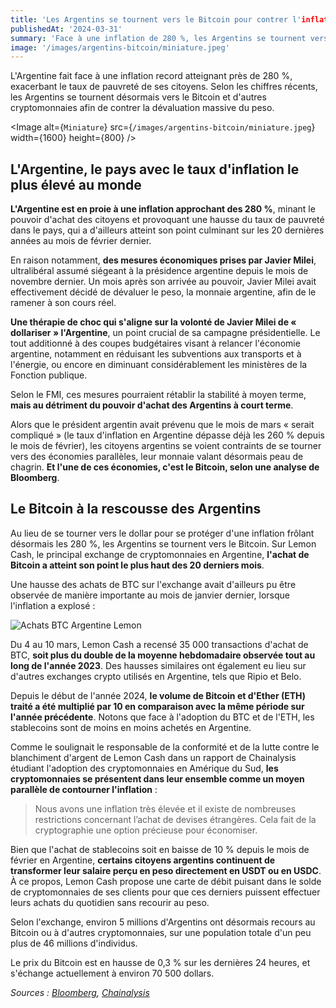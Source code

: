 ```yaml
---
title: 'Les Argentins se tournent vers le Bitcoin pour contrer l'inflation'
publishedAt: '2024-03-31'
summary: 'Face à une inflation de 280 %, les Argentins se tournent vers le Bitcoin pour contrer la dévaluation du peso.'
image: '/images/argentins-bitcoin/miniature.jpeg'
---
```


L'Argentine fait face à une inflation record atteignant près de 280 %, exacerbant le taux de pauvreté de ses citoyens. Selon les chiffres récents, les Argentins se tournent désormais vers le Bitcoin et d'autres cryptomonnaies afin de contrer la dévaluation massive du peso.

<Image
  alt={`Miniature`}
  src={`/images/argentins-bitcoin/miniature.jpeg`}
  width={1600}
  height={800}
/>

## L'Argentine, le pays avec le taux d'inflation le plus élevé au monde

**L'Argentine est en proie à une inflation approchant des 280 %**, minant le pouvoir d'achat des citoyens et provoquant une hausse du taux de pauvreté dans le pays, qui a d'ailleurs atteint son point culminant sur les 20 dernières années au mois de février dernier.

En raison notamment, **des mesures économiques prises par Javier Milei**, ultralibéral assumé siégeant à la présidence argentine depuis le mois de novembre dernier. Un mois après son arrivée au pouvoir, Javier Milei avait effectivement décidé de dévaluer le peso, la monnaie argentine, afin de le ramener à son cours réel.

**Une thérapie de choc qui s'aligne sur la volonté de Javier Milei de « dollariser » l'Argentine**, un point crucial de sa campagne présidentielle. Le tout additionné à des coupes budgétaires visant à relancer l'économie argentine, notamment en réduisant les subventions aux transports et à l'énergie, ou encore en diminuant considérablement les ministères de la Fonction publique.

Selon le FMI, ces mesures pourraient rétablir la stabilité à moyen terme, **mais au détriment du pouvoir d'achat des Argentins à court terme**.

Alors que le président argentin avait prévenu que le mois de mars « serait compliqué » (le taux d'inflation en Argentine dépasse déjà les 260 % depuis le mois de février), les citoyens argentins se voient contraints de se tourner vers des économies parallèles, leur monnaie valant désormais peau de chagrin. **Et l'une de ces économies, c'est le Bitcoin, selon une analyse de Bloomberg**.

## Le Bitcoin à la rescousse des Argentins

Au lieu de se tourner vers le dollar pour se protéger d'une inflation frôlant désormais les 280 %, les Argentins se tournent vers le Bitcoin. Sur Lemon Cash, le principal exchange de cryptomonnaies en Argentine, **l'achat de Bitcoin a atteint son point le plus haut des 20 derniers mois**.

Une hausse des achats de BTC sur l'exchange avait d'ailleurs pu être observée de manière importante au mois de janvier dernier, lorsque l'inflation a explosé :

![Achats BTC Argentine Lemon](/images/argentins-bitcoin/Achats-BTC-Argentine-Lemon.webp 'Nombre de Bitcoins achetés de manière hebdomadaire sur Lemon Cash les 20 derniers mois')

Du 4 au 10 mars, Lemon Cash a recensé 35 000 transactions d'achat de BTC, **soit plus du double de la moyenne hebdomadaire observée tout au long de l'année 2023**. Des hausses similaires ont également eu lieu sur d'autres exchanges crypto utilisés en Argentine, tels que Ripio et Belo.

Depuis le début de l'année 2024, **le volume de Bitcoin et d'Ether (ETH) traité a été multiplié par 10 en comparaison avec la même période sur l'année précédente**. Notons que face à l'adoption du BTC et de l'ETH, les stablecoins sont de moins en moins achetés en Argentine.

Comme le soulignait le responsable de la conformité et de la lutte contre le blanchiment d'argent de Lemon Cash dans un rapport de Chainalysis étudiant l'adoption des cryptomonnaies en Amérique du Sud, **les cryptomonnaies se présentent dans leur ensemble comme un moyen parallèle de contourner l'inflation** :

> Nous avons une inflation très élevée et il existe de nombreuses restrictions concernant l’achat de devises étrangères. Cela fait de la cryptographie une option précieuse pour économiser.

Bien que l'achat de stablecoins soit en baisse de 10 % depuis le mois de février en Argentine, **certains citoyens argentins continuent de transformer leur salaire perçu en peso directement en USDT ou en USDC**. À ce propos, Lemon Cash propose une carte de débit puisant dans le solde de cryptomonnaies de ses clients pour que ces derniers puissent effectuer leurs achats du quotidien sans recourir au peso.

Selon l'exchange, environ 5 millions d'Argentins ont désormais recours au Bitcoin ou à d'autres cryptomonnaies, sur une population totale d'un peu plus de 46 millions d'individus.

Le prix du Bitcoin est en hausse de 0,3 % sur les dernières 24 heures, et s'échange actuellement à environ 70 500 dollars.

_Sources : [Bloomberg](https://www.bloomberg.com/news/articles/2024-03-19/bitcoin-gains-dim-argentines-dollar-refuge-with-276-inflation?embedded-checkout=true), [Chainalysis](https://www.chainalysis.com/blog/latin-america-cryptocurrency-adoption/)_
